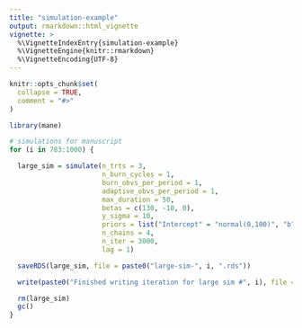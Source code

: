 ```yaml
---
title: "simulation-example"
output: rmarkdown::html_vignette
vignette: >
  %\VignetteIndexEntry{simulation-example}
  %\VignetteEngine{knitr::rmarkdown}
  %\VignetteEncoding{UTF-8}
---
```


```r
knitr::opts_chunk$set(
  collapse = TRUE,
  comment = "#>"
)
```

```r
library(mane)

# simulations for manuscript
for (i in 783:1000) {

  large_sim = simulate(n_trts = 3,
                       n_burn_cycles = 1,
                       burn_obvs_per_period = 1,
                       adaptive_obvs_per_period = 1,
                       max_duration = 50,
                       betas = c(130, -10, 0),
                       y_sigma = 10,
                       priors = list("Intercept" = "normal(0,100)", "b" = "normal(0,100)"),
                       n_chains = 4,
                       n_iter = 3000,
                       lag = 1)

  saveRDS(large_sim, file = paste0("large-sim-", i, ".rds"))

  write(paste0("Finished writing iteration for large sim #", i), file = "large-sims-log.txt", append = TRUE, sep = "\n")

  rm(large_sim)
  gc()
}
```
